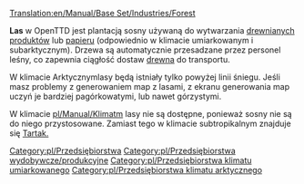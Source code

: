 [[Translation:en/Manual/Base Set/Industries/Forest]]

{{pl/Przedsiębiorstwa|name=Las
|image=en/Forest(industry).png
|caption=Umiarkowany
|image2=en/Snowforest.png
|caption2=Arktyczny
|climates=[[en/Umarkowany]], [[pl/Manual/Klimat]]
|accepts=Nic
|produces=[[pl/Manual/Base Set/Cargos/Drewno|Drewno]]
}}
'''Las''' w OpenTTD jest plantacją sosny używaną do wytwarzania [[pl/Manual/Base Set/Cargos/Towary|drewnianych produktów]] lub [[pl/Manual/Base Set/Cargos/Papier|papieru]] (odpowiednio w klimacie umiarkowanym i subarktycznym). Drzewa są automatycznie przesadzane przez personel leśny, co zapewnia ciągłość dostaw [[pl/Manual/Base Set/Cargos/Drewno|drewna]] do transportu.

W klimacie Arktycznymlasy będą istniały tylko powyżej linii śniegu. Jeśli masz problemy z generowaniem map z lasami, z ekranu generowania map uczyń je bardziej pagórkowatymi, lub nawet górzystymi.

W klimacie [[pl/Manual/Klimat]]m lasy nie są dostępne, ponieważ sosny nie są do niego przystosowane. Zamiast tego w klimacie subtropikalnym znajduje się [[en/Tartak (tropikalny/Pl)|Tartak.]]

{{pl/Navbox Industries}}

[[Category:pl/Przedsiębiorstwa]]
[[Category:pl/Przedsiębiorstwa wydobywcze/produkcyjne]]
[[Category:pl/Przedsiębiorstwa klimatu umiarkowanego]]
[[Category:pl/Przedsiębiorstwa klimatu arktycznego]]